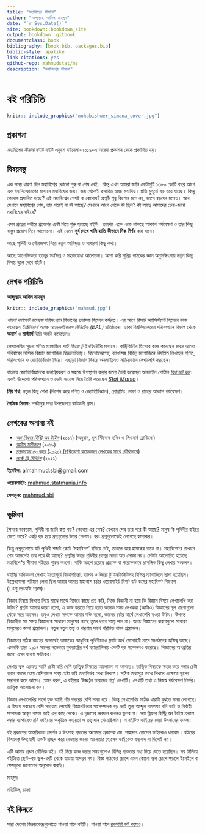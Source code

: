 ```yaml
--- 
title: "মহাবিশ্বের সীমানা"
author: "আব্দুল্যাহ আদিল মাহমুদ"
date: "`r Sys.Date()`"
site: bookdown::bookdown_site
output: bookdown::gitbook
documentclass: book
bibliography: [book.bib, packages.bib]
biblio-style: apalike
link-citations: yes
github-repo: mahmudstat/ms
description: "মহাবিশ্বের সীমানা"
---
```


# বই পরিচিতি {-}

```r
knitr:: include_graphics("mohabishwer_simana_cover.jpg")
```

## প্রকাশনা 

*মহাবিশ্বের সীমানা* বইটি বইটি একুশে বইমেলা-২০১৯-এ অন্বেষা প্রকাশন থেকে প্রকাশিত হয়। 

## বিষয়বস্তু 

এক সময় ধারণা ছিল মহাবিশ্বের কোনো শুরু বা শেষ নেই। কিন্তু এখন আমরা জানি মোটামুটি ১৩৮০ কোটি বছর আগে এক মহাবিস্ফোরণের মাধ্যমে মহাবিশ্বের জন্ম। জন্ম থেকেই প্রসারিত হচ্ছে মহাবিশ্ব। প্রতি মুহূর্তে বড় হয়ে যাচ্ছে। কিন্তু কোথায় প্রসারিত হচ্ছে? এই মহাবিশ্বের শেষই বা কোথায়? প্রশ্নটি শুধু কিশোর মনে নয়, জাগে বড়দের মনেও। আর যেখানে মহাবিশ্বের শেষ, তার পরেই বা কী আছে? সেখানে আগে থেকে কী ছিল? কী আছে আমাদের চেনা-জানা মহাবিশ্বের বাইরে? 

এসব প্রশ্নের গভীরে প্রবেশের চেষ্টা দিয়ে শুরু হয়েছে বইটি। তারপর একে একে থাকছে আকাশ পর্যবেক্ষণ ও তার কিছু বাস্তুব প্রয়োগ নিয়ে আলোচনা। এই যেমন **সূর্য দেখে খালি হাতি কীভাবে দিক নির্ণয়** করা যাবে। 

আছে পৃথিবী ও সৌরজগৎ নিয়ে নতুন আবিষ্কৃত ও সাধারণ কিছু কথা। 

আছে আপেক্ষিকতা তত্ত্বের সংক্ষিপ্ত ও সহজবোধ্য আলোচনা। আশা করি সুপ্রিয় পাঠকের জ্ঞান অনুসন্ধিৎসায় নতুন কিছু দিগন্ত খুলে দেবে বইটি। 

## লেখক পরিচিতি

**আব্দুল্যাহ আদিল মাহমুদ** 

```r
knitr:: include_graphics("mahmud.jpg")
```

*পাবনা ক্যাডেট কলেজে* পরিসংখ্যান বিভাগের প্রভাষক হিসেবে কর্মরত। এর আগে রিসার্চ অ্যাসিস্ট্যান্ট হিসেবে কাজ করেছেন *ইঞ্জিনিয়ার্স অ্যান্ড অ্যাডভাইজরস লিমিটেড (EAL)* প্রতিষ্ঠানে।  ঢাকা বিশ্ববিদ্যালয়ের পরিসংখ্যান বিভাগ থেকে **অনার্স** ও **মাস্টার্স** ডিগ্রি অর্জন করেছেন। 

লেখালেখির সূচনা গণিত ম্যাগাজিন *পাই জিরো টু ইনফিনিটি*র মাধ্যমে। কন্ট্রিবিউটর হিসেবে কাজ করেছেন *প্রথম আলো* পরিবারের মাসিক বিজ্ঞান ম্যাগাজিন *বিজ্ঞানচিন্তা*য়। *কিশোরআলো*, *ব্যাপন*সহ বিভিন্ন ম্যাগাজিনে নিয়মিত লিখছেন গণিত, পরিসংখ্যান ও জ্যোতির্বিজ্ঞান নিয়ে। এছাড়া বিজ্ঞান বিষয়ে অনলাইনেও সক্রিয়ভাবে লেখালেখি করছেন। 

বাংলায় জ্যোতির্বিজ্ঞানকে জনপ্রিয়করণ ও সহজে উপস্থাপন করার জন্যে তৈরি করেছেন অনলাইন পোর্টাল [*বিশ্ব ডট কম*](https://sky.bishwo.com)।  একই উদ্দেশ্যে পরিসংখ্যান ও ডেটা সায়েন্স নিয়ে তৈরি করেছেন [*Stat Mania*](https://www.statmania.info)।

**প্রিয় শখ:** নতুন কিছু শেখা (বিশেষ করে গণিত ও জ্যোতির্বিজ্ঞান), প্রোগ্রামিং, ভ্রমণ ও রাতের আকাশ পর্যবেক্ষণ। 

**পৈত্রিক নিবাস:** লক্ষ্মীপুর সদর উপজেলার ঝাউডগী গ্রাম।

## লেখকের অনান্য বই

- *[অ্যা ব্রিফার হিস্ট্রি অব টাইম](https://www.rokomari.com/book/author/47631)* (২০১৭) (অনুবাদ, মূল স্টিফেক হকিং ও লিওনার্দ ম্লোডিনো)
- *[অসীম সমীকরণ](https://www.rokomari.com/book/author/47631)* (২০১৯) 
- [*চন্দ্রজয়ের ৫০ বছর* (২০২০) (প্রথিতযশা কয়েকজন লেখকের সাথে যৌথভাবে)](https://www.rokomari.com/book/194398/chandrojoyer-50-bochor)
- *[লাস্ট থ্রি মিনিটস](https://l3m.bishwo.com)* (২০২১) 


**ইমেইল:** almahmud.sbi@gmail.com

**ওয়েবসাইট:** [mahmud.statmania.info](https://mahmud.statmania.info)

**ফেসবুক:** [mahmud.sbi](https://fb.com/mahmud.sbi)

## ভূমিকা

শৈশবে ভাবতাম, পৃথিবী না জানি কত বড়? কোথায় এর শেষ? যেখানে শেষ তার পরে কী আছে? মানুষ কি পৃথিবীর বাইরে যেতে পারে? একটু বড় হয়ে প্রশ্নগুলোর উত্তর পেলাম। বরং প্রশ্নগুলোকেই লেগেছে হাস্যকর। 

কিন্তু প্রশ্নগুলোতে যদি পৃথিবী শব্দটি কেটে ‘মহাবিশ^’ বসিয়ে দেই, তাহলে আর হাস্যকর থাকে না। মহাবিশে^র যেখানে শেষ আসলেই তার পরে কী আছে? প্রশ্নটির উত্তর পৃথিবীর প্রশ্নের মতো অত সোজা নয়। সেটাই আলোচিত হয়েছে মহাবিশে^র সীমানা বইয়ের শুরুর অংশে। বাকি অংশে রয়েছে প্রত্যক্ষ বা পরোক্ষভাবে প্রাসঙ্গিক কিছু লেখার সংকলন। 

বইটির অধিকাংশ লেখাই ইতোপূর্বে বিজ্ঞানচিন্তা, ব্যাপন ও জিরো টু ইনফিনিটিসহ বিভিন্ন ম্যাগাজিনে ছাপা হয়েছিল। উল্লেখযোগ্য পরিমাণ লেখা ছিল আবার আমার মহাকাশ চর্চার ওয়েবসাইট বিশ^ ডট কমের মহাবিশ^ বিভাগে (ংশু.নরংযড়ি.পড়স)। 

বিজ্ঞান বিষয়ে লিখতে গিয়ে মাঝে মাঝে নিজের কাছে প্রশ্ন করি, নিজে বিজ্ঞানী না হয়ে কি বিজ্ঞান বিষয়ে লেখালেখি করা উচিৎ? প্রশ্নটা আসার কারণ হলো, এ কাজ করতে গিয়ে হয়ত অনেক সময় লেখকরা (আমিও) বিজ্ঞানের মূল ধারণাগুলো থেকে সরে আসেন। তবুও লেখার সপক্ষে আমার যক্তি হলো, জ্ঞানের চর্চার স্বার্থে লেখালেখি হওয়া উচিৎ। উপরন্ত বিজ্ঞানীরা সব সময় বিজ্ঞানকে সাধারণ মানুষের কাছে তুলে ধরার সময় পান না। অথচ বিজ্ঞানের ধারণাগুলো সাধারণ মানুষেরও জানা প্রয়োজন। নতুন নতুন তত্ত্ব ও  ধারণার সাথে পরিচিত থাকা প্রয়োজন। 

বিজ্ঞানের সঠিক জ্ঞানের অভাবেই আজকের আধুনিক পৃথিবীতেও ফ্ল্যাট আর্থ সোসাইটি নামে সংগঠনের অস্তিত্ব আছে। এমনকি তারা ২০১৭ সালের নভেম্বরে যুক্তরাষ্ট্রের নর্থ ক্যারোলিনায় একটি বড় সম্মেলনও করেছে। বিজ্ঞানের অগগ্রতির জন্যে এসব ধারণা ক্ষতিকর। 

  লেখায় ভুল এড়াতে আমি চেষ্টা করি বেশি তাত্ত্বিক বিষয়ের আলোচনা না আনতে। তাত্ত্বিক বিষয়কে সহজ করে বলার চেষ্টা করার বদলে চেয়ে বেশিরভাগ সময় চেষ্টা করি তথ্যনির্ভর লেখা লিখতে। সঠিক তথ্যসূত্র দেখে লিখলে এক্ষেত্রে ভুলের সম্ভাবনা কমে আসে। যেমন ধরুন, এ বইয়ের ‘উজ্জ্¦ল তারাদের গল্প’ লেখাটি। লেখাটি তথ্য ও নিজস্ব পর্যবেক্ষণ নির্ভর। তাত্ত্বিক আলোচনা কম। 

বিজ্ঞান লেখালেখির সাথে যুক্ত আছি পাঁচ বছরের বেশি সময় ধরে। কিন্তু লেখালেখির সঠিক ধারাটা বুঝতে সময় লেগেছে। এ বিষয়ে সবচেয়ে বেশি সহায়তা পেয়েছি বিজ্ঞানচিন্তার সহসম্পাদক বড় ভাই তুল্য আব্দুল গাফফার রনি ভাই ও নির্বাহী সম্পাদক আবুল বাসার ভাই এর কাছ থেকে। এ দুজনের অবদান কখনও ভুলব না। অ্যা ব্রিফার হিস্ট্রি অব টাইম প্রকাশ করার ব্যাপারেও রনি ভাইয়ের অকৃত্রিম সহায়তা ও তত্ত্বাধান পেয়েছিলাম। এ বইটিও ভাইয়ের দেয়া উৎসাহের ফসল। 

বই প্রকাশের আন্তরিকতা প্রদর্শন ও উৎসাহ প্রদানের অন্বেষার প্রকাশক মো. শাহাদাৎ হোসেন ভাইকেও ধন্যবাদ। বইয়ের বিষয়বস্তু উপযোগী একটি প্রচ্ছদ করে দেওয়ার জন্যে আনোয়ার হোসেন ভাইকেও ধন্যবাদ না দিলেই নয়। 

এটি আমার প্রথম মৌলিক বই। বই নিয়ে কাজ করার সময়গুলোও বিভিন্ন ব্যস্ততার মধ্য দিয়ে যেতে হয়েছিল। সব মিলিয়ে বইটিতে ছোট-বড় ভুল-ত্রুটি থেকে যাওয়া অসম্ভব নয়। বিজ্ঞ পাঠকের চোখে এমন কোনো ভুল চোখে পড়লে ইমেইলে বা ফেসবুকে জানানোর অনুরোধ করছি। 

মাহমুদ

মতিঝিল, ঢাকা


## বই কিনতে

সারা দেশের বিক্রয়কেন্দ্রগুলোতে পাওয়া যাবে বইটি। পাওয়া যাবে [রকমারি ডট কমেও](https://www.rokomari.com/book/author/47631)। 